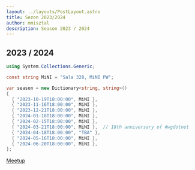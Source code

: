 ```yaml
---
layout: ../layouts/PostLayout.astro
title: Sezon 2023/2024
author: mmisztal
description: Season 2023 / 2024
---
```


## 2023 / 2024


```csharp
using System.Collections.Generic;

const string MiNI = "Sala 328, MiNI PW";

var season = new Dictionary<string, string>()
{
  { "2023-10-19T18:00:00", MiNI },
  { "2023-11-16T18:00:00", MiNI },
  { "2023-12-21T18:00:00", MiNI },
  { "2024-01-18T18:00:00", MiNI },
  { "2024-02-15T18:00:00", MiNI },
  { "2024-03-21T18:00:00", MiNI },  // 18th anniversary of #wgdotnet
  { "2024-04-18T18:00:00", "TBA" },
  { "2024-05-16T18:00:00", MiNI },
  { "2024-06-20T18:00:00", MiNI },
};
```

<a class="rounded-md bg-indigo-500 px-3.5 py-2.5 text-sm font-semibold text-white shadow-sm hover:bg-indigo-400 focus-visible:outline focus-visible:outline-2 focus-visible:outline-offset-2 focus-visible:outline-indigo-400" href="https://www.meetup.com/WG-NET/" target="_blank">Meetup</a>
